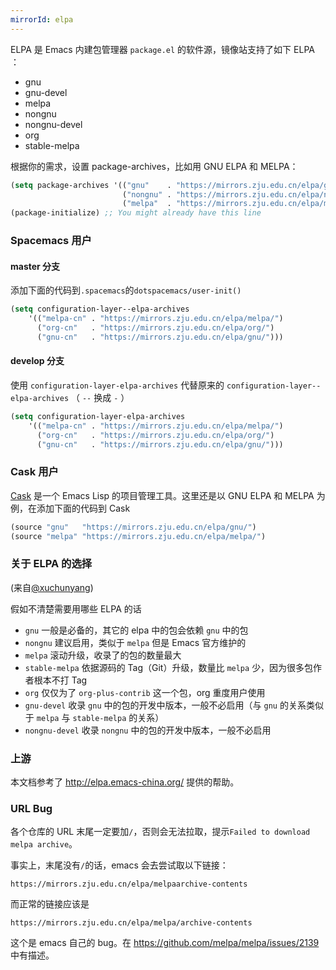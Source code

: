 ```yaml
---
mirrorId: elpa
---
```


ELPA 是 Emacs 内建包管理器 `package.el` 的软件源，镜像站支持了如下 ELPA ：

- gnu
- gnu-devel
- melpa
- nongnu
- nongnu-devel
- org
- stable-melpa

根据你的需求，设置 package-archives，比如用 GNU ELPA 和 MELPA：

```lisp
(setq package-archives '(("gnu"    . "https://mirrors.zju.edu.cn/elpa/gnu/")
                         ("nongnu" . "https://mirrors.zju.edu.cn/elpa/nongnu/")
                         ("melpa"  . "https://mirrors.zju.edu.cn/elpa/melpa/")))
(package-initialize) ;; You might already have this line
```

### Spacemacs 用户

#### master 分支

添加下面的代码到`.spacemacs`的`dotspacemacs/user-init()`

```lisp
(setq configuration-layer--elpa-archives
    '(("melpa-cn" . "https://mirrors.zju.edu.cn/elpa/melpa/")
      ("org-cn"   . "https://mirrors.zju.edu.cn/elpa/org/")
      ("gnu-cn"   . "https://mirrors.zju.edu.cn/elpa/gnu/")))
```

#### develop 分支

使用 `configuration-layer-elpa-archives` 代替原来的 `configuration-layer--elpa-archives` （ `--` 换成 `-` ）

```lisp
(setq configuration-layer-elpa-archives
    '(("melpa-cn" . "https://mirrors.zju.edu.cn/elpa/melpa/")
      ("org-cn"   . "https://mirrors.zju.edu.cn/elpa/org/")
      ("gnu-cn"   . "https://mirrors.zju.edu.cn/elpa/gnu/")))
```

### Cask 用户

[Cask](https://github.com/cask/cask) 是一个 Emacs Lisp 的项目管理工具。这里还是以 GNU ELPA 和 MELPA 为例，在添加下面的代码到 Cask

```lisp
(source "gnu"   "https://mirrors.zju.edu.cn/elpa/gnu/")
(source "melpa" "https://mirrors.zju.edu.cn/elpa/melpa/")
```

### 关于 ELPA 的选择

(来自[@xuchunyang](https://github.com/xuchunyang))

假如不清楚需要用哪些 ELPA 的话

- `gnu` 一般是必备的，其它的 elpa 中的包会依赖 `gnu` 中的包
- `nongnu` 建议启用，类似于 `melpa` 但是 Emacs 官方维护的
- `melpa` 滚动升级，收录了的包的数量最大
- `stable-melpa` 依据源码的 Tag（Git）升级，数量比 `melpa` 少，因为很多包作者根本不打 Tag
- `org` 仅仅为了 `org-plus-contrib` 这一个包，org 重度用户使用
- `gnu-devel` 收录 `gnu` 中的包的开发中版本，一般不必启用（与 `gnu` 的关系类似于 `melpa` 与 `stable-melpa` 的关系）
- `nongnu-devel` 收录 `nongnu` 中的包的开发中版本，一般不必启用

### 上游

本文档参考了 http://elpa.emacs-china.org/ 提供的帮助。

### URL Bug

各个仓库的 URL 末尾一定要加`/`，否则会无法拉取，提示`Failed to download melpa archive`。

事实上，末尾没有`/`的话，emacs 会去尝试取以下链接：

```
https://mirrors.zju.edu.cn/elpa/melpaarchive-contents
```

而正常的链接应该是

```
https://mirrors.zju.edu.cn/elpa/melpa/archive-contents
```

这个是 emacs 自己的 bug。在 https://github.com/melpa/melpa/issues/2139 中有描述。